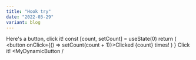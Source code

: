 ```yaml
---
title: "Hook try"
date: "2022-03-29"
variant: blog
---
```


Here's a button, click it!
  const [count, setCount] = useState(0)
  return (
    <button onClick={() => setCount(count + 1)}>Clicked {count} times!</button>
  )
}
Click it! <MyDynamicButton /

>
